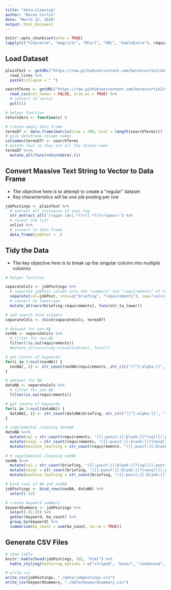 ```yaml
---
title: "data-cleaning"
author: "Baron Curtin"
date: "March 22, 2018"
output: html_document
---
```


```r
knitr::opts_chunk$set(echo = TRUE)
lapply(c("tidyverse", "magrittr", "RCurl", "XML", "kableExtra"), require, character.only=TRUE)
```

## Load Dataset
```r
plainText <- getURL("https://raw.githubusercontent.com/baroncurtin2/data607-project3/master/data/cleanjobfiles.txt") %>%
  read_lines %>%
  paste(collapse = " ")

searchTerms <- getURL("https://raw.githubusercontent.com/baroncurtin2/data607-project3/master/data/searchterms.csv") %>%
  read_csv(col_names = FALSE, trim_ws = TRUE) %>%
  # convert to vector
  pull(1)

# helper function
returnZero <- function(x) 0

# create empty data frame
termsDf <- data.frame(matrix(nrow = 300, ncol = length(searchTerms)))
# give dataframe column names
colnames(termsDf) <- searchTerms
# mutate rows so they are all the column name
termsDf %<>%
  mutate_all(funs(returnZero(.)))
```

## Convert Massive Text String to Vector to Data Frame
  * The objective here is to attempt to create a "regular" dataset
  * Key characteristics will be one job posting per row

```r
jobPostings <- plainText %>%
  # extract all instances of span tag
  str_extract_all('(<span id=(.*?)>)(.*?)(</span>)') %>%
  # unnest the list
  unlist %>%
  # convert to data frame
  data_frame(jobPost = .)
```


## Tidy the Data
  * The key objective here is to break up the singular column into multiple columns
```r
# helper function

separateCols <- jobPostings %>%
  # separate jobPost column into the "summary" and "requirements" of role
  separate(col=jobPost, into=c("briefing", "requirements"), sep="<ul>|<li>", extra = "merge", fill="right") %>%
  # convert to lowercase
  mutate_at(vars(briefing:requirements), funs(str_to_lower))

# add search term columns
separateCols <- cbind(separateCols, termsDf)  

# dataset for non-NA
nonNA <- separateCols %>%
  # filter for non-NA
  filter(!is.na(requirements))
  #mutate_at(vars(ruby:visualization), funs())

# get counts of keywords
for(i in 3:ncol(nonNA)) {
  nonNA[, i] <- str_count(nonNA$requirements, str_c(c("([^[:alpha:]]", "[[:punct:][:blank:]]?", colnames(nonNA)[i], "[[:punct:][:blank:]]{1})"), collapse = ""))
}

# dataset for NA
dataNA <- separateCols %>%
  # filter for non-NA
  filter(is.na(requirements))

# get counts of keywords
for(i in 3:ncol(dataNA)) {
  dataNA[, i] <- str_count(dataNA$briefing, str_c(c("([^[:alpha:]]", "[[:punct:][:blank:]]?", colnames(dataNA)[i], "[[:punct:][:blank:]]{1})"), collapse = ""))
}

# supplemental cleaning dataNA
dataNA %<>%
  mutate(sql = str_count(requirements, "([[:punct:][:blank:]]?(sql)[[:punct:][:blank:]]{1})")) %>%
  mutate(nosql = str_count(requirements, "([[:punct:][:blank:]]?(nosql)[[:punct:][:blank:]]{1})")) %>%
  mutate(machine_learning = str_count(requirements, "([[:punct:][:blank:]]?(machine learning)[[:punct:][:blank:]]{1})"))
 
# # supplemental cleaning nonNA
nonNA %<>%
  mutate(sql = str_count(briefing, "([[:punct:][:blank:]]?(sql)[[:punct:][:blank:]]{1})")) %>%
  mutate(nosql = str_count(briefing, "([[:punct:][:blank:]]?(nosql)[[:punct:][:blank:]]{1})")) %>%
  mutate(machine_learning = str_count(briefing, "([[:punct:][:blank:]]?(machine learning)[[:punct:][:blank:]]{1})"))

# bind rows of NA and nonNA
jobPostings <- bind_rows(nonNA, dataNA) %>%
  select(-52)

# create keyword summary
keywordSummary <- jobPostings %>%
  select(-(1:2)) %>%
  gather(keyword, kw_count) %>%
  group_by(keyword) %>%
  summarise(kw_count = sum(kw_count, na.rm = TRUE))
```
  
  
  
## Generate CSV Files
```r
# show table
knitr::kable(head(jobPostings, 10), "html") %>%
  kable_styling(bootstrap_options = c("striped", "hover", "condensed", "responsive"))

# write csv
write_csv(jobPostings, "./data/jobpostings.csv")
write_csv(keywordSummary, "./data/keywordsummary.csv")
```

